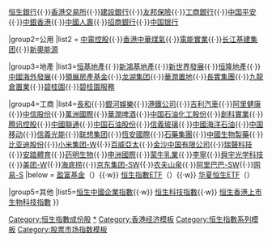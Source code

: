 {{Navbox
|name = 恒生指數
|title = {{flagicon|HKG}} [[恒生指數]]成份股（[[藍籌股]]）(截至2022年5月6日)
|titlestyle = background:lightsteelblue;
|group1=金融
|list1 = [[滙豐|滙豐控股]]{{·}}[[恒生銀行]]{{·}}[[香港交易所]]{{·}}[[中国建设银行|建設銀行]]{{·}}[[友邦保險]]{{·}}[[中国工商银行|工商銀行]]{{·}}[[中国平安]]{{·}}[[中銀香港（控股）|中銀香港]]{{·}}[[中国人寿保险|中國人壽]]{{·}}[[招商銀行]]{{·}}[[中国银行]]

|group2=公用
|list2 = [[中華電力|中電控股]]{{·}}[[香港中華煤氣]]{{·}}[[電能實業]]{{·}}[[長江基建|长江基建集团]]{{·}}[[新奧能源]]

|group3=地產
|list3=[[恒基兆業地產|恒基地產]]{{·}}[[新鴻基地產]]{{·}}[[新世界發展]]{{·}}[[恒隆地產]]{{·}}[[中國海外發展]]{{·}}[[領展房地產投資信託基金|領展房產基金]]{{·}}[[龍湖地產|龙湖集团]]{{·}}[[華潤置地]]{{·}}[[長江實業集團|長實集團]]{{·}}[[九龍倉置業]]{{·}}[[碧桂園]]{{·}}[[碧桂園服務]]

|group4=工商
|list4=[[長江和記實業|長和]]{{·}}[[銀河娛樂]]{{·}}[[港鐵公司]]{{·}}[[吉利汽車]]{{·}}[[阿里健康]]{{·}}[[中信股份]]{{·}}[[萬洲國際]]{{·}}[[華潤啤酒]]{{·}}[[中國石化|中国石油化工股份]]{{·}}[[創科實業]]{{·}}[[腾讯|腾讯控股]]{{·}}[[中国联合网络通信（香港）|中國聯通]]{{·}}[[中国石油天然气股份|中国石油股份]]{{·}}[[信義玻璃]]{{·}}[[中国海洋石油有限公司|中國海洋石油]]{{·}}[[中国移动]]{{·}}[[信義光能]]{{·}}[[联想集团]]{{·}}[[恆安國際]]{{·}}[[石藥集團]]{{·}}[[中國生物製藥]]{{·}}[[比亚迪|比亚迪股份]]{{·}}[[小米集團|小米集团-W]]{{·}}[[百威亞太]]{{·}}[[金沙中國|金沙中国有限公司]]{{·}}[[瑞聲科技]]{{·}}[[安踏|安踏體育]]{{·}}[[药明生物]]{{·}}[[申洲國際]]{{·}}[[蒙牛集团|蒙牛乳業]]{{·}}[[李宁有限公司|李寧]]{{·}}[[舜宇光學|舜宇光学科技]]{{·}}[[美团|美团-W]]{{·}}[[海底捞]]{{·}}[[京东集团|京东集团-SW]]{{·}}[[农夫山泉]]{{·}}[[阿里巴巴集团|阿里巴巴-SW]]{{·}}[[网易|网易-S]]
|below = [[盈富基金]]（{{Hkex2|2800}}）{{·w}} [[恒生指數ETF]]（{{Hkex2|2833}}）{{·w}} [[恒生指數ETF|华夏恒生ETF]]（{{Szse2|159920}}）

|group5=其他
|list5=[[恒生中國企業指數]]{{·w}} [[恒生科技指數]]{{·w}} [[恒生香港上市生物科技指數]]
}}
[[Category:恒生指數成份股]]<noinclude>

[[Category:恒生指數成份股|*]]
[[Category:香港经济模板]]
[[Category:恒生指數系列模板]]
[[Category:股票市场指数模板]]
</noinclude>